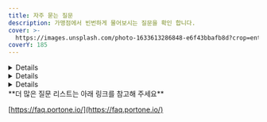 ```yaml
---
title: 자주 묻는 질문
description: 가맹점에서 빈번하게 물어보시는 질문을 확인 합니다.
cover: >-
  https://images.unsplash.com/photo-1633613286848-e6f43bbafb8d?crop=entropy&cs=srgb&fm=jpg&ixid=MnwxOTcwMjR8MHwxfHNlYXJjaHwzfHxRdWVzdGlvbnxlbnwwfHx8fDE2ODE3MTczODk&ixlib=rb-4.0.3&q=85
coverY: 185
---
```



<Details>
<p slot="summary">웹훅 발송규칙</p>

- 기본적으로 1회 발송 됩니다.
- 재발송 설정을 희망하는 경우 1분 단위로 최대 5회까지 발송이 가능하며 가맹점 응답(**HTTP STATUS**)이 **200**응답을 주시는 경우 발송은 중단됩니다.
- 관리자 콘솔에서 웹훅 재 전송이 가능합니다. (결제승인내역 -> 웹훅로그 -> 재전송)
- 웹훅주소를 변경한 경우 과거거래 재 발송시 기존 웹훅 URL로 전송됩니다.

</Details>

<Details>
<p slot="summary">통합 응답코드 제공 여부</p>

결제응답으로 내려가는 오류코드 및 메세지는 원천사(PG사)가 내려주는 응답코드와 메세지를 그대로 내려드리고 있습니다. 당사와 연동되어 있는 PG사에 따라 응답코드와 메세지가 모두 상이하여 통합적으로 정리되어 있는 오류코드표는 존재하지 않습니다.

</Details>

<Details>
<p slot="summary">운영계정 및 개발계정 구분방법</p>

**하나의 계정으로 실모드 & 테스트모드 운영**

기존 설정되어있던 항목에 'PG사 추가' 하여 테스트용 상점정보를 입력

- 장점: 동일한 가맹점 식별코드 / API key, secret 으로 테스트가 가능
- 단점: 상용계정과 함께 운영하기 때문에 PG설정/저장에 주의필요

**\[체크사항]**

동일 PG의 경우 상점 아이디별로 결제요청을 하려면 pg 파라미터에 <mark style="color:red;">**PG사명.상점아이디**</mark> 로 지정하여 요청해야 합니다.

**테스트용도로 새로운 계정 생성하여 분리**

포트원 관리자페이지([https://admin.portone.io/](https://admin.portone.io/)) 회원가입 하시어 개발용도의 계정을 생성하시는 방법입니다.

- 장점 : 상용과 개발용을 분리함으로써 안정적인 테스트 가능
- 단점 : 가맹점 식별코드 / API key, secret 정보가 달라지다보니 소스코드 분기가 필요

</Details>

<Hint style="info">
**더 많은 질문 리스트는 아래 링크를 참고해 주세요**

[https://faq.portone.io/](https://faq.portone.io/)

</Hint>
